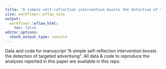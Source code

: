 ```yaml
---
title: "A simple self-reflection intervention boosts the detection of targeted advertising"
site: workflowr::wflow_site
output:
  workflowr::wflow_html:
    toc: false
editor_options:
  chunk_output_type: console
---
```


Data and code for manuscript "A simple self-reflection intervention boosts the detection of targeted advertising".
All data & code to reproduce the analyses reported in this paper are available in this repo.
